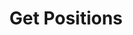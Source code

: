 ---
title: "Get Positions"
description: "Returns all plants from the system that the user has access to"
openapi: "../../../openapi.json GET /positions"
---